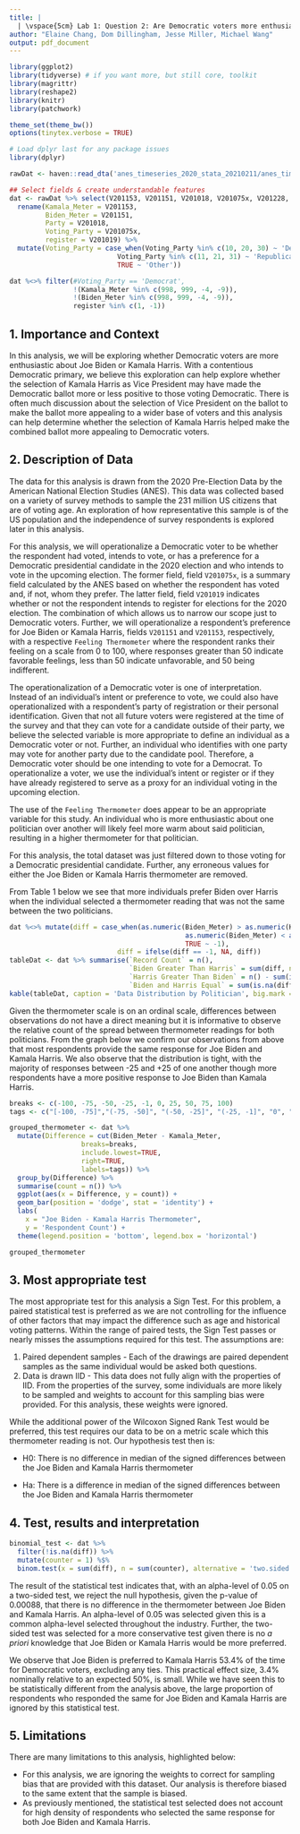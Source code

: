 ```yaml
---
title: |
  | \vspace{5cm} Lab 1: Question 2: Are Democratic voters more enthusiastic about Joe Biden or Kamala Harris?
author: "Elaine Chang, Dom Dillingham, Jesse Miller, Michael Wang"
output: pdf_document
---
```


\newpage 

```r
library(ggplot2)
library(tidyverse) # if you want more, but still core, toolkit
library(magrittr)
library(reshape2)
library(knitr)
library(patchwork)

theme_set(theme_bw())
options(tinytex.verbose = TRUE)

# Load dplyr last for any package issues
library(dplyr)
```

```r
rawDat <- haven::read_dta('anes_timeseries_2020_stata_20210211/anes_timeseries_2020_stata_20210211.dta')

## Select fields & create understandable features
dat <- rawDat %>% select(V201153, V201151, V201018, V201075x, V201228, V201019) %>%
  rename(Kamala_Meter = V201153,
         Biden_Meter = V201151,
         Party = V201018,
         Voting_Party = V201075x,
         register = V201019) %>%
  mutate(Voting_Party = case_when(Voting_Party %in% c(10, 20, 30) ~ 'Democrat',
                           Voting_Party %in% c(11, 21, 31) ~ 'Republican',
                           TRUE ~ 'Other'))

dat %<>% filter(#Voting_Party == 'Democrat',
                !(Kamala_Meter %in% c(998, 999, -4, -9)),
                !(Biden_Meter %in% c(998, 999, -4, -9)), 
                register %in% c(1, -1))
```

## 1. Importance and Context
In this analysis, we will be exploring whether Democratic voters are more enthusiastic about Joe Biden or Kamala Harris. With a contentious Democratic primary, we believe this exploration can help explore whether the selection of Kamala Harris as Vice President may have made the Democratic ballot more or less positive to those voting Democratic. There is often much discussion about the selection of Vice President on the ballot to make the ballot more appealing to a wider base of voters and this analysis can help determine whether the selection of Kamala Harris helped make the combined ballot more appealing to Democratic voters. 

## 2. Description of Data
The data for this analysis is drawn from the 2020 Pre-Election Data by the American National Election Studies (ANES). This data was collected based on a variety of survey methods to sample the 231 million US citizens that are of voting age. An exploration of how representative this sample is of the US population and the independence of survey respondents is explored later in this analysis. 

For this analysis, we will operationalize a Democratic voter to be whether the respondent had voted, intends to vote, or has a preference for a Democratic presidential candidate in the 2020 election and who intends to vote in the upcoming election. The former field, field `V201075x`, is a summary field calculated by the ANES based on whether the respondent has voted and, if not, whom they prefer. The latter field, field `V201019` indicates whether or not the respondent intends to register for elections for the 2020 election. The combination of which allows us to narrow our scope just to Democratic voters. Further, we will operationalize a respondent's preference for Joe Biden or Kamala Harris, fields `V201151` and `V201153`, respectively,  with a respective `Feeling Thermometer` where the respondent ranks their feeling on a scale from 0 to 100, where responses greater than 50 indicate favorable feelings, less than 50 indicate unfavorable, and 50 being indifferent. 

The operationalization of a Democratic voter is one of interpretation. Instead of an individual's intent or preference to vote, we could also have operationalized with a respondent's party of registration or their personal identification. Given that not all future voters were registered at the time of the survey and that they can vote for a candidate outside of their party, we believe the selected variable is more appropriate to define an individual as a Democratic voter or not. Further, an individual who identifies with one party may vote for another party due to the candidate pool. Therefore, a Democratic voter should be one intending to vote for a Democrat. To operationalize a voter, we use the individual's intent or register or if they have already registered to serve as a proxy for an individual voting in the upcoming election.

The use of the `Feeling Thermometer` does appear to be an appropriate variable for this study. An individual who is more enthusiastic about one politician over another will likely feel more warm about said politician, resulting in a higher thermometer for that politician.

For this analysis, the total dataset was just filtered down to those voting for a Democratic presidential candidate. Further, any erroneous values for either the Joe Biden or Kamala Harris thermometer are removed.

From Table 1 below we see that more individuals prefer Biden over Harris when the individual selected a thermometer reading that was not the same between the two politicians. 

```r
dat %<>% mutate(diff = case_when(as.numeric(Biden_Meter) > as.numeric(Kamala_Meter) ~ 1,
                                            as.numeric(Biden_Meter) < as.numeric(Kamala_Meter) ~ 0,
                                            TRUE ~ -1),
                           diff = ifelse(diff == -1, NA, diff)) 
tableDat <- dat %>% summarise(`Record Count` = n(),
                              `Biden Greater Than Harris` = sum(diff, na.rm = T),
                              `Harris Greater Than Biden` = n() - sum(is.na(diff)) - sum(diff, na.rm = T),
                              `Biden and Harris Equal` = sum(is.na(diff)))
kable(tableDat, caption = 'Data Distribution by Politician', big.mark = ',', booktabs = T)
```

Given the thermometer scale is on an ordinal scale, differences between observations do not have a direct meaning but it is informative to observe the relative count of the spread between thermometer readings for both politicians. From the graph below we confirm our observations from above that most respondents provide the same response for Joe Biden and Kamala Harris. We also observe that the distribution is tight, with the majority of responses between -25 and +25 of one another though more respondents have a more positive response to Joe Biden than Kamala Harris. 

```r
breaks <- c(-100, -75, -50, -25, -1, 0, 25, 50, 75, 100)
tags <- c("[-100, -75]","(-75, -50]", "(-50, -25]", "(-25, -1]", "0", "[1, 25]", "(25, 50]", "(50, 75]", "(75, 100]")

grouped_thermometer <- dat %>%
  mutate(Difference = cut(Biden_Meter - Kamala_Meter, 
                  breaks=breaks, 
                  include.lowest=TRUE, 
                  right=TRUE, 
                  labels=tags)) %>%
  group_by(Difference) %>%
  summarise(count = n()) %>%
  ggplot(aes(x = Difference, y = count)) + 
  geom_bar(position = 'dodge', stat = 'identity') + 
  labs(
    x = "Joe Biden - Kamala Harris Thermometer", 
    y = 'Respondent Count') + 
  theme(legend.position = 'bottom', legend.box = 'horizontal')
```

```r
grouped_thermometer
```

## 3. Most appropriate test 
The most appropriate test for this analysis a Sign Test. For this problem, a paired statistical test is preferred as we are not controlling for the influence of other factors that may impact the difference such as age and historical voting patterns. Within the range of paired tests, the Sign Test passes or nearly misses the assumptions required for this test. The assumptions are:

1. Paired dependent samples - Each of the drawings are paired dependent samples as the same individual would be asked both questions.
2. Data is drawn IID - This data does not fully align with the properties of IID. From the properties of the survey, some individuals are more likely to be sampled and weights to account for this sampling bias were provided. For this analysis, these weights were ignored.

While the additional power of the Wilcoxon Signed Rank Test would be preferred, this test requires our data to be on a metric scale which this thermometer reading is not. Our hypothesis test then is:

* H0: There is no difference in median of the signed differences between the Joe Biden and Kamala Harris thermometer

* Ha: There is a difference in median of the signed differences between the Joe Biden and Kamala Harris thermometer

## 4. Test, results and interpretation
```r
binomial_test <- dat %>% 
  filter(!is.na(diff)) %>%
  mutate(counter = 1) %$%
  binom.test(x = sum(diff), n = sum(counter), alternative = 'two.sided')
```
The result of the statistical test indicates that, with an alpha-level of 0.05 on a two-sided test, we reject the null hypothesis, given the p-value of 0.00088, that there is no difference in the thermometer between Joe Biden and Kamala Harris. An alpha-level of 0.05 was selected given this is a common alpha-level selected throughout the industry. Further, the two-sided test was selected for a more conservative test given there is no *a priori* knowledge that Joe Biden or Kamala Harris would be more preferred. 

We observe that Joe Biden is preferred to Kamala Harris 53.4% of the time for Democratic voters, excluding any ties. This practical effect size, 3.4% nominally relative to an expected 50%, is small. While we have seen this to be statistically different from the analysis above, the large proportion of respondents who responded the same for Joe Biden and Kamala Harris are ignored by this statistical test. 

## 5. Limitations
There are many limitations to this analysis, highlighted below:

* For this analysis, we are ignoring the weights to correct for sampling bias that are provided with this dataset. Our analysis is therefore biased to the same extent that the sample is biased.
* As previously mentioned, the statistical test selected does not account for high density of respondents who selected the same response for both Joe Biden and Kamala Harris.